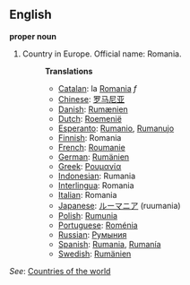 ==English==

'''proper noun'''

# Country in Europe. Official name: Romania.
#:'''Translations'''
#:*[[Catalan]]: la [[Romania]] ''f''
#:*[[Chinese]]: [[罗马尼亚]]
#:*[[Danish]]: [[Rumænien]]
#:*[[Dutch]]: [[Roemenië]]
#:*[[Esperanto]]: [[Rumanio]], [[Rumanujo]]
#:*[[Finnish]]: Romania
#:*[[French]]: [[Roumanie]]
#:*[[German]]: [[Rumänien]]
#:*[[Greek]]: [[Ρουμανία]]
#:*[[Indonesian]]: Rumania
#:*[[Interlingua]]: Romania
#:*[[Italian]]: Romania
#:*[[Japanese]]: [[ルーマニア]] (ruumania)
#:*[[Polish]]: [[Rumunia]]
#:*[[Portuguese]]: [[Roménia]]
#:*[[Russian]]: [[Румыния]]
#:*[[Spanish]]: [[Rumania]], [[Rumanía]]
#:*[[Swedish]]: [[Rumänien]]

''See'': [[Countries of the world]]